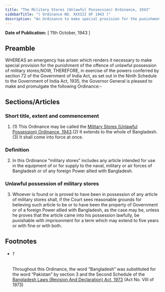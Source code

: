 ```yaml
---
title: "The Military Stores (Unlawful Possession) Ordinance, 1943"
sidebarTitle: "( Ordinance NO. XXXIII OF 1943 )"
description: "An Ordinance to make special provision for the punishment of the offence of unlawful possession of military stores.1♣"
---
```


**Date of Publication:** [ 11th October, 1943 ]

## Preamble

WHEREAS an emergency has arisen which renders it necessary to make special provision for the punishment of the offence of unlawful possession of military stores;NOW, THEREFORE, in exercise of the powers conferred by section 72 of the Government of India Act, as set out in the Ninth Schedule to the Government of India Act, 1935, the Governor General is pleased to make and promulgate the following Ordinance:-

## Sections/Articles

### Short title, extent and commencement

1. (1) This Ordinance may be called the [Military Stores (Unlawful Possession) Ordinance, 1943](/act-205.html "Military Stores (Unlawful Possession) Ordinance, 1943").(2) It extends to the whole of Bangladesh.(3) It shall come into force at once.

### Definition

2. In this Ordinance “military stores” includes any article intended for use in the equipment of or for supply to the naval, military or air forces of Bangladesh or of any foreign Power allied with Bangladesh.

### Unlawful possession of military stores

3. Whoever is found or is proved to have been in possession of any article of military stores shall, if the Court sees reasonable grounds for believing such article to be or to have been the property of Government or of a foreign Power allied with Bangladesh, as the case may be, unless he proves that the article came into his possession lawfully, be punishable with imprisonment for a term which may extend to five years or with fine or with both.

## Footnotes

- ###### 1

  Throughout this Ordinance, the word “Bangladesh” was substituted for the word “Pakistan” by section 3 and the Second Schedule of the [Bangladesh Laws (Revision And Declaration) Act, 1973](/act-430.html "Bangladesh Laws (Revision And Declaration) Act, 1973") (Act No. VIII of 1973)
